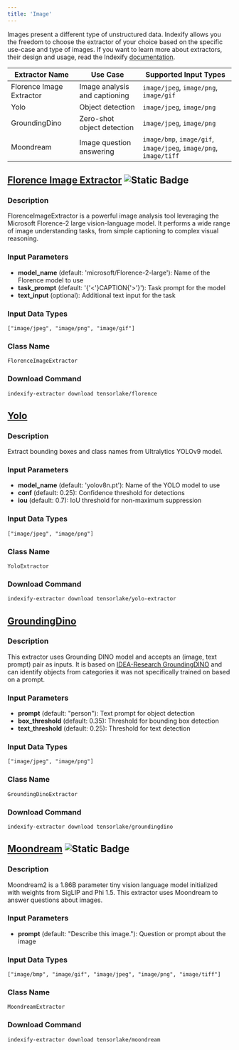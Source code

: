 ```yaml
---
title: 'Image'
---
```


Images present a different type of unstructured data. Indexify allows you the freedom to choose the extractor of your choice based on the specific use-case and type of images. If you want to learn more about extractors, their design and usage, read the Indexify [documentation](https://docs.getindexify.ai/concepts/).

| Extractor Name | Use Case | Supported Input Types |
|----------------|----------|------------------------|
| Florence Image Extractor | Image analysis and captioning | `image/jpeg`, `image/png`, `image/gif` |
| Yolo | Object detection | `image/jpeg`, `image/png` |
| GroundingDino | Zero-shot object detection | `image/jpeg`, `image/png` |
| Moondream | Image question answering | `image/bmp`, `image/gif`, `image/jpeg`, `image/png`, `image/tiff` |

## [Florence Image Extractor](https://github.com/tensorlakeai/indexify-extractors/tree/main/image/florence) ![Static Badge](https://img.shields.io/badge/GPU%20Accelerated-green?logo=nvidia&logoColor=ffffff)

### Description
FlorenceImageExtractor is a powerful image analysis tool leveraging the Microsoft Florence-2 large vision-language model. It performs a wide range of image understanding tasks, from simple captioning to complex visual reasoning.

### Input Parameters
- **model_name** (default: 'microsoft/Florence-2-large'): Name of the Florence model to use
- **task_prompt** (default: '{'<'}CAPTION{'>'}'): Task prompt for the model
- **text_input** (optional): Additional text input for the task

### Input Data Types
```
["image/jpeg", "image/png", "image/gif"]
```

### Class Name
```
FlorenceImageExtractor
```

### Download Command

```bash
indexify-extractor download tensorlake/florence
```

## [Yolo](https://github.com/tensorlakeai/indexify-extractors/tree/main/image/yolo)

### Description
Extract bounding boxes and class names from Ultralytics YOLOv9 model.

### Input Parameters
- **model_name** (default: 'yolov8n.pt'): Name of the YOLO model to use
- **conf** (default: 0.25): Confidence threshold for detections
- **iou** (default: 0.7): IoU threshold for non-maximum suppression

### Input Data Types
```
["image/jpeg", "image/png"]
```

### Class Name
```
YoloExtractor
```

### Download Command

```bash
indexify-extractor download tensorlake/yolo-extractor
```

## [GroundingDino](https://github.com/tensorlakeai/indexify-extractors/tree/main/image/groundingdino)

### Description
This extractor uses Grounding DINO model and accepts an (image, text prompt) pair as inputs. It is based on [IDEA-Research GroundingDINO](https://github.com/IDEA-Research/GroundingDINO) and can identify objects from categories it was not specifically trained on based on a prompt.

### Input Parameters
- **prompt** (default: "person"): Text prompt for object detection
- **box_threshold** (default: 0.35): Threshold for bounding box detection
- **text_threshold** (default: 0.25): Threshold for text detection

### Input Data Types
```
["image/jpeg", "image/png"]
```

### Class Name
```
GroundingDinoExtractor
```

### Download Command

```bash
indexify-extractor download tensorlake/groundingdino
```

## [Moondream](https://github.com/tensorlakeai/indexify-extractors/tree/main/image/moondream) ![Static Badge](https://img.shields.io/badge/GPU%20Accelerated-green?logo=nvidia&logoColor=ffffff)

### Description
Moondream2 is a 1.86B parameter tiny vision language model initialized with weights from SigLIP and Phi 1.5. This extractor uses Moondream to answer questions about images.

### Input Parameters
- **prompt** (default: "Describe this image."): Question or prompt about the image

### Input Data Types
```
["image/bmp", "image/gif", "image/jpeg", "image/png", "image/tiff"]
```

### Class Name
```
MoondreamExtractor
```

### Download Command

```bash
indexify-extractor download tensorlake/moondream
```
